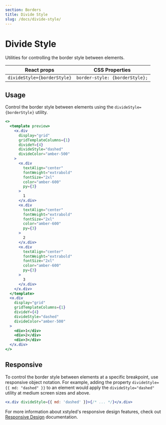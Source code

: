 ```yaml
---
section: Borders
title: Divide Style
slug: /docs/divide-style/
---
```


# Divide Style

Utilities for controlling the border style between elements.

<carbon-ad />

| React props                 | CSS Properties                 |
| --------------------------- | ------------------------------ |
| `divideStyle={borderStyle}` | `border-style: {borderStyle};` |

## Usage

Control the border style between elements using the `divideStyle={borderStyle}` utility.

```jsx preview color=amber
<>
  <template preview>
    <x.div
      display="grid"
      gridTemplateColumns={1}
      divideY={4}
      divideStyle="dashed"
      divideColor="amber-500"
    >
      <x.div
        textAlign="center"
        fontWeight="extrabold"
        fontSize="2xl"
        color="amber-600"
        py={3}
      >
        1
      </x.div>
      <x.div
        textAlign="center"
        fontWeight="extrabold"
        fontSize="2xl"
        color="amber-600"
        py={3}
      >
        2
      </x.div>
      <x.div
        textAlign="center"
        fontWeight="extrabold"
        fontSize="2xl"
        color="amber-600"
        py={3}
      >
        3
      </x.div>
    </x.div>
  </template>
  <x.div
    display="grid"
    gridTemplateColumns={1}
    divideY={4}
    divideStyle="dashed"
    divideColor="amber-500"
  >
    <div>1</div>
    <div>2</div>
    <div>3</div>
  </x.div>
</>
```

## Responsive

To control the border style between elements at a specific breakpoint, use responsive object notation. For example, adding the property `divideStyle={{ md: "dashed" }}` to an element would apply the `divideStyle="dashed"` utility at medium screen sizes and above.

```jsx
<x.div divideStyle={{ md: 'dashed' }}>{/* ... */}</x.div>
```

For more information about xstyled's responsive design features, check out [Responsive Design](/docs/responsive-design/) documentation.
